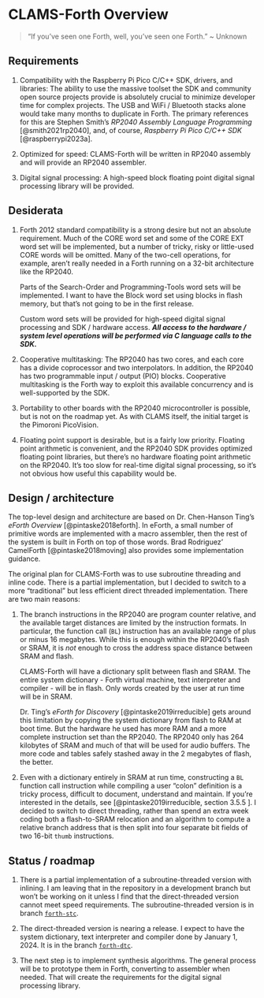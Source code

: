 # CLAMS-Forth Overview

> "If you've seen one Forth, well, you've seen one Forth." ~ Unknown

## Requirements

1. Compatibility with the Raspberry Pi Pico C/C++ SDK, drivers, and
libraries: The ability to use the massive toolset the SDK and community
open source projects provide is absolutely crucial to minimize developer
time for complex projects. The USB and WiFi / Bluetooth stacks alone would
take many months to duplicate in Forth. The primary references for this
are Stephen Smith's _RP2040 Assembly Language Programming_ [@smith2021rp2040],
and, of course, _Raspberry Pi Pico C/C++ SDK_ [@raspberrypi2023a].

2. Optimized for speed: CLAMS-Forth will be written in RP2040 assembly
and will provide an RP2040 assembler.

3. Digital signal processing: A high-speed block floating point digital signal processing library will be provided.

## Desiderata

1. Forth 2012 standard compatibility is a strong desire but not an absolute
requirement. Much of the CORE word set and some of the CORE EXT word set
will be implemented, but a number of tricky, risky or little-used CORE words
will be omitted. Many of the two-cell operations, for example, aren't really
needed in a Forth running on a 32-bit architecture like the RP2040.

    Parts of the Search-Order and Programming-Tools word sets will be
    implemented. I want to have the Block word set using blocks in flash memory,
    but that's not going to be in the first release.

    Custom word sets will be provided for high-speed digital signal processing
    and SDK / hardware access. ***All access to the hardware / system level
    operations will be performed via C language calls to the SDK.***

2. Cooperative multitasking: The RP2040 has two cores, and each core has a
divide coprocessor and two interpolators. In addition, the RP2040 has two
programmable input / output (PIO) blocks. Cooperative multitasking is the Forth
way to exploit this available concurrency and is well-supported by the SDK.

3. Portability to other boards with the RP2040 microcontroller is possible,
but is not on the roadmap yet. As with CLAMS itself, the initial target is the
Pimoroni PicoVision.

4. Floating point support is desirable, but is a fairly low priority. Floating
point arithmetic is convenient, and the RP2040 SDK provides optimized floating
point libraries, but there's no hardware floating point arithmetic on the
RP2040. It's too slow for real-time digital signal processing, so it's not
obvious how useful this capability would be.

## Design / architecture

The top-level design and architecture are based on Dr. Chen-Hanson Ting's
_eForth Overview_ [@pintaske2018eforth]. In eForth, a small number of primitive
words are implemented with a macro assembler, then the rest of the system is
built in Forth on top of those words. Brad Rodriguez' CamelForth
[@pintaske2018moving] also provides some implementation guidance.

The original plan for CLAMS-Forth was to use subroutine threading and inline
code. There is a partial implementation, but I decided to switch to a more
"traditional" but less efficient direct threaded implementation. There are two
main reasons:

1. The branch instructions in the RP2040 are program counter relative, and the
available target distances are limited by the instruction formats. In particular,
the function call (`BL`) instruction has an available range of plus or minus
16 megabytes. While this is enough within the RP2040's flash or SRAM, it is
*not* enough to cross the address space distance between SRAM and flash.

    CLAMS-Forth will have a dictionary split between flash and SRAM. The entire
    system dictionary - Forth virtual machine, text interpreter and compiler -
    will be in flash. Only words created by the user at run time will be in
    SRAM.
    
    Dr. Ting's _eForth for Discovery_ [@pintaske2019irreducible] gets around
    this limitation by copying the system dictionary from flash to RAM at boot
    time. But the hardware he used has more RAM and a more complete instruction
    set than the RP2040. The RP2040 only has 264 kilobytes of SRAM and much of
    that will be used for audio buffers. The more code and tables safely stashed
    away in the 2 megabytes of flash, the better.

2. Even with a dictionary entirely in SRAM at run time, constructing a `BL`
function call instruction while compiling a user "colon" definition is a tricky
process, difficult to document, understand and maintain. If you're interested
in the details, see [@pintaske2019irreducible, section 3.5.5 ]. I decided to
switch to direct threading, rather than spend an extra week coding both a
flash-to-SRAM relocation and an algorithm to compute a relative branch address
that is then split into four separate bit fields of two 16-bit `thumb`
instructions.

## Status / roadmap

1. There is a partial implementation of a subroutine-threaded version with
inlining. I am leaving that in the repository in a development branch but won't
be working on it unless I find that the direct-threaded version cannot meet
speed requirements. The subroutine-threaded version is in branch
[`forth-stc`](https://github.com/AlgoCompSynth/CLAMS/tree/forth-stc).

2. The direct-threaded version is nearing a release. I expect to have the
system dictionary, text interpreter and compiler done by January 1, 2024. It is
in the branch
[`forth-dtc`](https://github.com/AlgoCompSynth/CLAMS/tree/forth-stc).

3. The next step is to implement synthesis algorithms. The general process will
be to prototype them in Forth, converting to assembler when needed. That will
create the requirements for the digital signal processing library.